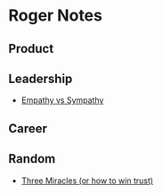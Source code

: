 = Roger Notes =

== Product ==
== Leadership ==
* [[Empathy vs Sympathy]]
== Career == 
== Random ==
* [[Three Miracles (or how to win trust)]]
